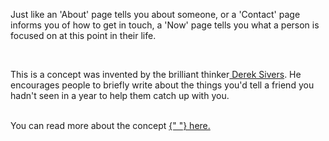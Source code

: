 Just like an 'About' page tells you about someone, or a
'Contact' page informs you of how to get in touch, a 'Now' page tells you what a person is focused on at this point in their life.

<br />

This is a concept was invented by the brilliant thinker<a href="https://sive.rs/now" className="utility__sidenote-contents-link"> Derek Sivers</a>. He encourages people to briefly
write about the things you'd tell a friend you hadn't seen in a year to help
them catch up with you.

<br />
You can read more about the concept
<a
  href="https://nownownow.com/about"
  className="utility__sidenote-contents-link"
>
  {" "}
  here.
</a>
